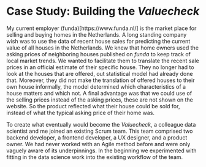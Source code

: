 # Case Study: Building the *Valuecheck*

My current employer (funda)[https://www.funda.nl/] is the market place for selling and buying homes in the Netherlands.
A long standing company wish was to use the data of recent house sales for predicting the current value of all houses in the Netherlands.
We knew that home owners used the asking prices of neighboring houses published on *funda* to keep track of local market trends.
We wanted to facilitate them to translate the recent sale prices in an official estimate of their specific house.
They no longer had to look at the houses that are offered, out statistical model had already done that.
Moreover, they did not make the translation of offered houses to their own house informally, the model determined which characteristics of a house matters and which not.
A final advantage was that we could use of the selling prices instead of the asking prices, these are not shown on the website.
So the product reflected what their house could be sold for, instead of what the typical asking price of their home was.

To create what eventually would become the *Valuecheck*, a colleague data scientist and me joined an existing Scrum team.
This team comprised two backend developer, a frontend developer, a UX designer, and a product owner. 
We had never worked with an Agile method before and were only vaguely aware of its underpinnings.
In the beginning we experimented with fitting in the data science work into the existing workflow of the team.
